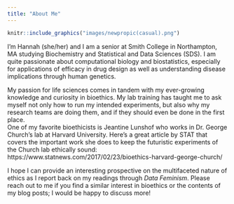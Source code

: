 ```yaml
---
title: "About Me"
---
```


```r
knitr::include_graphics("images/newpropic(casual).png")
```



I'm Hannah (she/her) and I am a senior at Smith College in Northampton, MA studying Biochemistry and Statistical and Data Sciences (SDS). I am quite passionate about computational biology and biostatistics, especially for applications of efficacy in drug design as well as understanding disease implications through human genetics.  

My passion for life sciences comes in tandem with my ever-growing knowledge and curiosity in bioethics. My lab training has taught me to ask myself not only how to run my intended experiments, but also why my research teams are doing them, and if they should even be done in the first place.  
One of my favorite bioethicists is Jeantine Lunshof who works in Dr. George Church's lab at Harvard University. Here's a great article by STAT that covers the important work she does to keep the futuristic experiments of the Church lab ethically sound: https://www.statnews.com/2017/02/23/bioethics-harvard-george-church/  

I hope I can provide an interesting prospective on the multifaceted nature of ethics as I report back on my readings through *Data Feminism*. Please reach out to me if you find a similar interest in bioethics or the contents of my blog posts; I would be happy to discuss more!  

